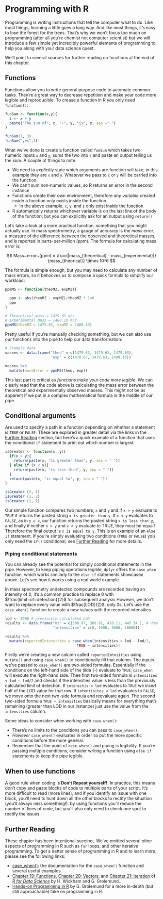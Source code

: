 # Programming with R

<!-- Aim of this is to show people how they can include programming features to enhance their coding. Mostly tips and shit to get them started no encompassing guide --> 

Programming is writing instructions that tell the computer what to do. Like most things, learning a little goes a long way. And like most things, it's easy to lose the forest for the trees. That's why we won't focus too much on programming (after all you're chemist not computer scientist) but we will introduce a few simple yet incredibly powerful elements of programming to help you along with your data science quest.

We'll point to several sources for further reading on functions at the end of this chapter. 

## Functions  
  
Functions allow you to write general purpose code to automate common tasks. They're a great way to decrease repetition and make your code more legible and reproducible. To crease a function in R you only need `function()`:

```r
funSum <- function(x,y){
  z <- x + y
  paste("The sum of", x, "+", y, "is", z, sep =" ")
}

funSum(1, 3)
funSum("yes",3)
```
What we've done is create a function called `funSum` which takes two numeric inputs `x` and `y`, sums the two into `z` and paste an output telling us the sum. A couple of things to note: 

  - We need to *explicitly* state which arguments are function will take; in this example they are `x` and `y`. Whatever we pass to `x` or `y` will be carried into the function. 
  - We can't sum non-numeric values, so R returns an error in the second instance
  - Functions create their own environment, therefore *any variable* created inside a function only exists inside the function.
    - In the above example, `x`, `y`, and `z` only exist inside the function.
  - R automatically returns whichever variable is on the last line of the body of the function; but you can explicitly ask for an output using `return()`

Let's take a look at a more practical function, something that you might actually use. In mass spectrometry, a gauge of accuracy is the *mass error*, a measure of the difference between the observed and theoretical masses, and is reported in parts-per-million (ppm). The formula for calculating mass error is:

$$ Mass~error~(ppm) = \frac{|mass_{theoretical} - mass_{experimental}|}{mass_{theorical}} \times 10^6 $$

The formula is simple enough, but you may need to calculate any number of mass errors, so it behooves us to compose a quick formula to simplify our workload:


```r
ppmMS <- function(theoMZ, expMZ){

  ppm <- abs(theoMZ - expMZ)/theoMZ * 1e6
  ppm
}

# Theoretical mass = 1479.63 m/z
# experimental mass = 1480.10 m/z
ppmMS(theoMZ = 1479.63, expMZ = 1480.10)
```

Pretty useful if you're manually checking something, but we can also use our functions into the pipe to help our data transformation:


```r

# Example data
masses <- data.frame("theo" = c(1479.63, 1479.63, 1479.63),
                     "exp" = c(1478.63, 1479.63, 1480.10))

masses %>% 
  mutate(massError = ppmMS(theo, exp))

```

This last part is critical as *functions make your code more legible*. We can clearly read that the code above is calculating the mass error between the theoretical and experimentally observed masses. This might not be as apparent if we put in a complex mathematical formula in the middle of our pipe. 


## Conditional arguments 

Are used to specify a path in a function depending on whether a statement is `TRUE` or `FALSE`. These are explored in greater detail via the links in the [Further Reading] section, but here's a quick example of a function that uses the conditional `if` statement to print out which number is largest: 

```r

isGreater <- function(x, y){
  if(x > y){
    return(paste(x, "is greater than", y, sep = " "))
  } else if (x < y){ 
    return(paste(x, "is less than", y, sep = " "))
  }
  return(paste(x, "is equal to", y, sep = " "))
}

isGreater (2, 1)
isGreater (1, 2)
isGreater (1, 1)

```

Our simple function compares two numbers, `x` and `y` and if `x > y` evaluate to `TRUE` it returns the pasted string `x is greater than y`. If `x < y` evaluates to `FALSE`, as in `y > x`, our function returns the pasted string `x is less than y`, and finally if neither `x > y` and `x < y` evaluate to TRUE, they must be equal! Therefore the final output is `x is equal to y`. This is an example of an `else if` statement. If you're simply evaluating two conditions (`TRUE` or `FALSE`) you only need the `if()` conditional, see [Further Reading] for more details. 

### Piping conditional statements

You can already see the potential for simply conditional statements in the pipe. However, to keep piping operations legible, `dplyr` offers the `case_when` function, which works similarly to the `else if` statements showcased above. Let's see how it works using a real world example.

In mass spectrometry undetected compounds are recorded having an intensity of 0; it's a common practice to replace 0 with $\frac{limit~of~detection}{2}$ for subsequent analysis However, we don't want to replace every value with $\frac{LOD}{2}$, only 0s. Let's use the `case_when()` function to create a new values with the recorded intensities

```r

lod <- 4000 # previously calculated LOD 
results <- data.frame("mz" = c(308.97, 380.81, 410.11, 445.34 ), # dummy data
                      "intensities" = c(0, 1000, 5000, 10000)) 

results %>%
  mutate(reportedIntensities = case_when(intensities < lod ~ lod/2,
                                 TRUE ~ intensities))


```

Firstly we're creating a new column called `reportedIntesities` using `mutate()` and using `case_when()` to conditionally fill that column. The inputs we've passed to `case_when()` are two-sided formulas. Essentially if the conditions on the left-hand side of the tilda (`~`) evaluate to `TRUE`, `case_when` will execute the right-hand side. Thee first two-sided formula is `intensities < lod ~ lod/2` and checks if the intensities value is less than the previously calculated limit of detection. If `intensitis < lod` evaluates to `TRUE` we insert half of the LOD value for that row. If `intentisites < lod` evaluates to `FALSE`, we move onto the next two-side formula and reevaluate again. The second two-sided formula `TRUE ~ intensities` basically means for everything that's remaining (greater than LOD in our instance) just use the value from the `intensities` column.

Some ideas to consider when working with `case-when()`:

  - There's no limits to the conditions you can pass to `case_when()`.
  - *However* `case_when()` evaluates in order so put the more specific conditions before the more general. 
  - Remember that the point of `case_when()` and piping is legibility. If you're passing multiple conditions, consider writing a function using `else if` statements to keep the pipe legible.  


## When to use functions

A good rule when coding is **Don't Repeat yourself!**. In practice, this means don't copy and paste blocks of code to multiple parts of your script. It's more difficult to read (more lines), and if you identify an issue with one block, you'll need to hunt down all the other blocks to rectify the situation (you'll always miss something!). by using functions you'll reduce the number of lines of code, but you'll also only need to check one spot to rectify the issues. 

## Further Reading

These chapter has been intentional succinct. We've omitted several other aspects of programming in R such as `for` loops, and other iterative programming. To get a better sense of programming in R and to learn more, please see the following links:

  - [case_when()](https://dplyr.tidyverse.org/reference/case_when.html): the documentation for the `case_when()` function and several useful examples. 
  - [Chapter 19: Functions](https://r4ds.had.co.nz/functions.html), [Chapter 20: Vectors](https://r4ds.had.co.nz/vectors.html), and [Chapter 21: Iteration](https://r4ds.had.co.nz/iteration.html) of [*R for Data Science*](https://r4ds.had.co.nz/index.html) by H. Wickham and G. Grolemund.  
  - [Hands-on Programming in R](https://rstudio-education.github.io/hopr/) by G. Grolemund for a more in-depth (but still approachable) take on programming in R. 
